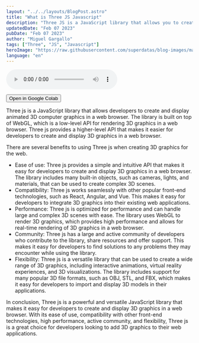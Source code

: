 ```yaml
---
layout: "../../layouts/BlogPost.astro"
title: "What is Three JS Javascript"
description: "Three JS is a JavaScript library that allows you to create 3D graphics in the browser. It is a powerful tool for creating interactive 3D graphics, and it is used by many popular websites and applications."
updatedDate: "Feb 07 2023"
pubDate: "Feb 07 2023"
author: "Miguel Gargallo"
tags: ["Three", "JS", "Javascript"]
heroImage: "https://raw.githubusercontent.com/superdatas/blog-images/main/ai-advancement-science.png"
language: "en"
---
```


<audio controls>
  <source src="https://github.com/superdatas/blog-audios/raw/main/three-js-javascript.wav" type="audio/wav" />
</audio> 

<a href="https://colab.research.google.com/drive/1EY5JUPRYX1ZQfwCbQj3ohURRQWj-NqZP?usp=sharing" target="_blank" rel="noopener noreferrer"><button>Open in Google Colab</button></a>

Three js is a JavaScript library that allows developers to create and display animated 3D computer graphics in a web browser. The library is built on top of WebGL, which is a low-level API for rendering 3D graphics in a web browser. Three js provides a higher-level API that makes it easier for developers to create and display 3D graphics in a web browser.

There are several benefits to using Three js when creating 3D graphics for the web.
- Ease of use: Three js provides a simple and intuitive API that makes it easy for developers to create and display 3D graphics in a web browser. The library includes many built-in objects, such as cameras, lights, and materials, that can be used to create complex 3D scenes.
- Compatibility: Three js works seamlessly with other popular front-end technologies, such as React, Angular, and Vue. This makes it easy for developers to integrate 3D graphics into their existing web applications.
- Performance: Three js is optimized for performance and can handle large and complex 3D scenes with ease. The library uses WebGL to render 3D graphics, which provides high performance and allows for real-time rendering of 3D graphics in a web browser.
- Community: Three js has a large and active community of developers who contribute to the library, share resources and offer support. This makes it easy for developers to find solutions to any problems they may encounter while using the library.
- Flexibility: Three js is a versatile library that can be used to create a wide range of 3D graphics, including interactive animations, virtual reality experiences, and 3D visualizations. The library includes support for many popular 3D file formats, such as OBJ, STL, and FBX, which makes it easy for developers to import and display 3D models in their applications.

In conclusion, Three js is a powerful and versatile JavaScript library that makes it easy for developers to create and display 3D graphics in a web browser. With its ease of use, compatibility with other front-end technologies, high performance, active community, and flexibility, Three js is a great choice for developers looking to add 3D graphics to their web applications.